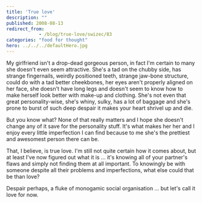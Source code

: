 ```yaml
---
title: 'True love'
description: ""
published: 2008-08-13
redirect_from: 
            - /blog/true-love/swizec/83
categories: "food for thought"
hero: ../../../defaultHero.jpg
---
```

My girlfriend isn&#x27;t a drop-dead gorgeous person, in fact I&#x27;m certain to many she doesn&#x27;t even seem attractive. She&#x27;s a tad on the chubby side, has strange fingernails, weirdly positioned teeth, strange jaw-bone structure, could do with a tad better cheekbones, her eyes aren&#x27;t properly aligned on her face, she doesn&#x27;t have long legs and doesn&#x27;t seem to know how to make herself look better with make-up and clothing. She&#x27;s not even that great personality-wise, she&#x27;s whiny, sulky, has a lot of baggage and she&#x27;s prone to burst of such deep despair it makes your heart shrivel up and die.

But you know what? None of that really matters and I hope she doesn&#x27;t change any of it save for the personality stuff. It&#x27;s what makes her her and I enjoy every little imperfection I can find because to me she&#x27;s the prettiest and awesomest person there can be.

That, I believe, is true love. I&#x27;m still not quite certain how it comes about, but at least I&#x27;ve now figured out what it is ... it&#x27;s knowing all of your partner&#x27;s flaws and simply not finding them at all important. To knowingly be with someone despite all their problems and imperfections, what else could that be than love?

Despair perhaps, a fluke of monogamic social organisation ... but let&#x27;s call it love for now.

